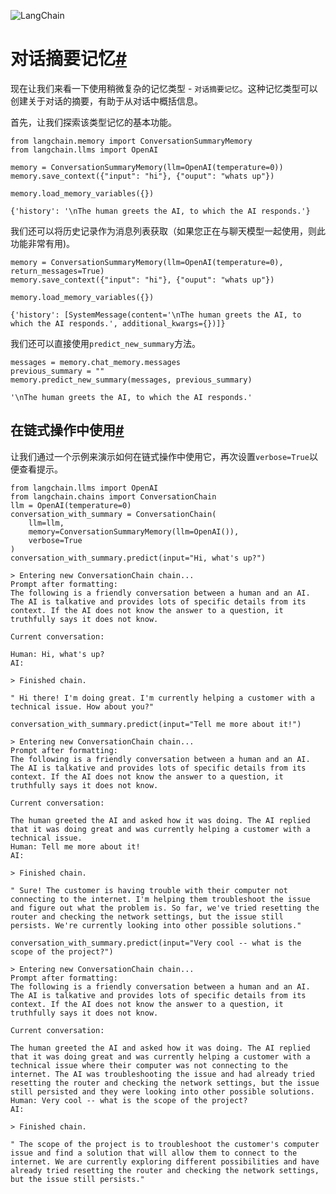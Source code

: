 

<Head>
  <script>
    {
      `(function() {
         var _hmt = _hmt || [];
(function() {
  var hm = document.createElement("script");
  hm.src = "https://hm.baidu.com/hm.js?e60fb290e204e04c5cb6f79b0ac1e697";
  var s = document.getElementsByTagName("script")[0]; 
  s.parentNode.insertBefore(hm, s);
})();
       })();`
    }
  </script>
</Head>

![LangChain](https://pica.zhimg.com/50/v2-56e8bbb52aa271012541c1fe1ceb11a2_r.gif)





对话摘要记忆[#](#conversationsummarymemory "此标题的永久链接")
================================================

现在让我们来看一下使用稍微复杂的记忆类型 - `对话摘要记忆`。这种记忆类型可以创建关于对话的摘要，有助于从对话中概括信息。

首先，让我们探索该类型记忆的基本功能。

```
from langchain.memory import ConversationSummaryMemory
from langchain.llms import OpenAI

```

```
memory = ConversationSummaryMemory(llm=OpenAI(temperature=0))
memory.save_context({"input": "hi"}, {"ouput": "whats up"})

```

```
memory.load_memory_variables({})

```

```
{'history': '\nThe human greets the AI, to which the AI responds.'}

```

我们还可以将历史记录作为消息列表获取（如果您正在与聊天模型一起使用，则此功能非常有用)。

```
memory = ConversationSummaryMemory(llm=OpenAI(temperature=0), return_messages=True)
memory.save_context({"input": "hi"}, {"ouput": "whats up"})

```

```
memory.load_memory_variables({})

```

```
{'history': [SystemMessage(content='\nThe human greets the AI, to which the AI responds.', additional_kwargs={})]}

```

我们还可以直接使用`predict_new_summary`方法。

```
messages = memory.chat_memory.messages
previous_summary = ""
memory.predict_new_summary(messages, previous_summary)

```

```
'\nThe human greets the AI, to which the AI responds.'

```

在链式操作中使用[#](#using-in-a-chain "此标题的永久链接")
-----------------------------------------

让我们通过一个示例来演示如何在链式操作中使用它，再次设置`verbose=True`以便查看提示。

```
from langchain.llms import OpenAI
from langchain.chains import ConversationChain
llm = OpenAI(temperature=0)
conversation_with_summary = ConversationChain(
    llm=llm, 
    memory=ConversationSummaryMemory(llm=OpenAI()),
    verbose=True
)
conversation_with_summary.predict(input="Hi, what's up?")

```

```
> Entering new ConversationChain chain...
Prompt after formatting:
The following is a friendly conversation between a human and an AI. The AI is talkative and provides lots of specific details from its context. If the AI does not know the answer to a question, it truthfully says it does not know.

Current conversation:

Human: Hi, what's up?
AI:

> Finished chain.

```

```
" Hi there! I'm doing great. I'm currently helping a customer with a technical issue. How about you?"

```

```
conversation_with_summary.predict(input="Tell me more about it!")

```

```
> Entering new ConversationChain chain...
Prompt after formatting:
The following is a friendly conversation between a human and an AI. The AI is talkative and provides lots of specific details from its context. If the AI does not know the answer to a question, it truthfully says it does not know.

Current conversation:

The human greeted the AI and asked how it was doing. The AI replied that it was doing great and was currently helping a customer with a technical issue.
Human: Tell me more about it!
AI:

> Finished chain.

```

```
" Sure! The customer is having trouble with their computer not connecting to the internet. I'm helping them troubleshoot the issue and figure out what the problem is. So far, we've tried resetting the router and checking the network settings, but the issue still persists. We're currently looking into other possible solutions."

```

```
conversation_with_summary.predict(input="Very cool -- what is the scope of the project?")

```

```
> Entering new ConversationChain chain...
Prompt after formatting:
The following is a friendly conversation between a human and an AI. The AI is talkative and provides lots of specific details from its context. If the AI does not know the answer to a question, it truthfully says it does not know.

Current conversation:

The human greeted the AI and asked how it was doing. The AI replied that it was doing great and was currently helping a customer with a technical issue where their computer was not connecting to the internet. The AI was troubleshooting the issue and had already tried resetting the router and checking the network settings, but the issue still persisted and they were looking into other possible solutions.
Human: Very cool -- what is the scope of the project?
AI:

> Finished chain.

```

```
" The scope of the project is to troubleshoot the customer's computer issue and find a solution that will allow them to connect to the internet. We are currently exploring different possibilities and have already tried resetting the router and checking the network settings, but the issue still persists."

```

